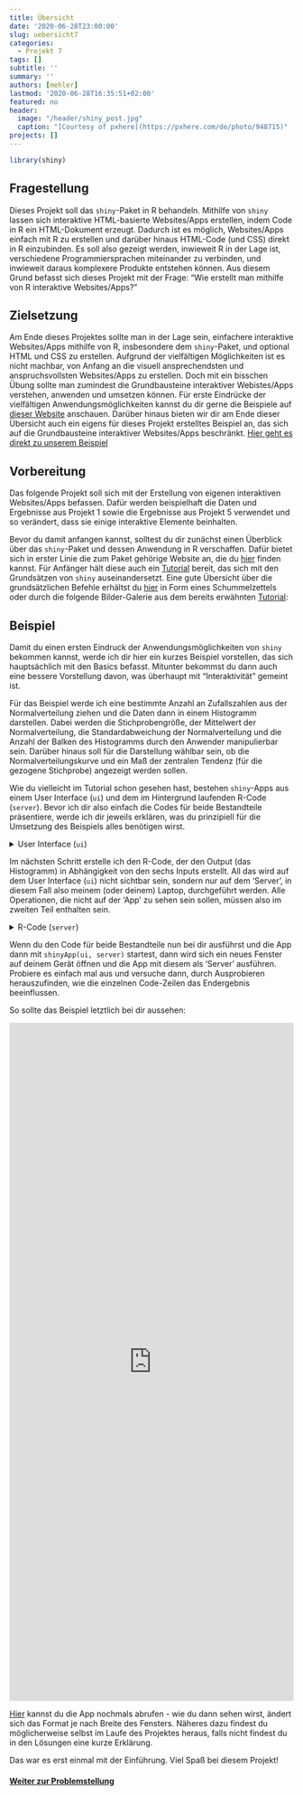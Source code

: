 ```yaml
---
title: Übersicht
date: '2020-06-28T23:00:00'
slug: uebersicht7
categories:
  - Projekt 7
tags: []
subtitle: ''
summary: ''
authors: [mehler]
lastmod: '2020-06-28T16:35:51+02:00'
featured: no
header:
  image: "/header/shiny_post.jpg"
  caption: "[Courtesy of pxhere](https://pxhere.com/de/photo/948715)"
projects: []
---
```


```r
library(shiny)
```

## Fragestellung

Dieses Projekt soll das `shiny`-Paket in R behandeln. Mithilfe von `shiny` lassen sich interaktive HTML-basierte Websites/Apps erstellen, indem Code in R ein HTML-Dokument erzeugt. Dadurch ist es möglich, Websites/Apps einfach mit R zu erstellen und darüber hinaus HTML-Code (und CSS) direkt in R einzubinden. Es soll also gezeigt werden, inwieweit R in der Lage ist, verschiedene Programmiersprachen miteinander zu verbinden, und inwieweit daraus komplexere Produkte entstehen können. Aus diesem Grund befasst sich dieses Projekt mit der Frage: "Wie erstellt man mithilfe von R interaktive Websites/Apps?"

## Zielsetzung

Am Ende dieses Projektes sollte man in der Lage sein, einfachere interaktive Websites/Apps mithilfe von R, insbesondere dem `shiny`-Paket, und optional HTML und CSS zu erstellen. Aufgrund der vielfältigen Möglichkeiten ist es nicht machbar, von Anfang an die visuell ansprechendsten und anspruchsvollsten Websites/Apps zu erstellen. Doch mit ein bisschen Übung sollte man zumindest die Grundbausteine interaktiver Webistes/Apps verstehen, anwenden und umsetzen können. Für erste Eindrücke der vielfältigen Anwendungsmöglichkeiten kannst du dir gerne die Beispiele auf [dieser Website](https://shiny.rstudio.com/gallery/) anschauen. Darüber hinaus bieten wir dir am Ende dieser Übersicht auch ein eigens für dieses Projekt erstelltes Beispiel an, das sich auf die Grundbausteine interaktiver Websites/Apps beschränkt. [Hier geht es direkt zu unserem Beispiel](https://martscht.shinyapps.io/project7_ex1/)

## Vorbereitung

Das folgende Projekt soll sich mit der Erstellung von eigenen interaktiven Websites/Apps befassen. Dafür werden beispielhaft die Daten und Ergebnisse aus Projekt 1 sowie die Ergebnisse aus Projekt 5 verwendet und so verändert, dass sie einige interaktive Elemente beinhalten.

Bevor du damit anfangen kannst, solltest du dir zunächst einen Überblick über das `shiny`-Paket und dessen Anwendung in R verschaffen. Dafür bietet sich in erster Linie die zum Paket gehörige Website an, die du [hier](https://shiny.rstudio.com/) finden kannst. Für Anfänger hält diese auch ein [Tutorial](https://shiny.rstudio.com/tutorial/) bereit, das sich mit den Grundsätzen von `shiny` auseinandersetzt. Eine gute Übersicht über die grundsätzlichen Befehle erhältst du [hier](https://rstudio.com/wp-content/uploads/2015/08/shiny-german.pdf) in Form eines Schummelzettels oder durch die folgende Bilder-Galerie aus dem bereits erwähnten [Tutorial](https://shiny.rstudio.com/tutorial/):

<center><blockquote class="imgur-embed-pub" lang="en" data-id="a/5sq03eJ" data-context="false" width=100%><a href="//imgur.com/a/5sq03eJ"></a></blockquote><script async src="//s.imgur.com/min/embed.js" charset="utf-8"></script></center>

## Beispiel

Damit du einen ersten Eindruck der Anwendungsmöglichkeiten von `shiny` bekommen kannst, werde ich dir hier ein kurzes Beispiel vorstellen, das sich hauptsächlich mit den Basics befasst. Mitunter bekommst du dann auch eine bessere Vorstellung davon, was überhaupt mit "Interaktivität" gemeint ist.

Für das Beispiel werde ich eine bestimmte Anzahl an Zufallszahlen aus der Normalverteilung ziehen und die Daten dann in einem Histogramm darstellen. Dabei werden die Stichprobengröße, der Mittelwert der Normalverteilung, die Standardabweichung der Normalverteilung und die Anzahl der Balken des Histogramms durch den Anwender manipulierbar sein. Darüber hinaus soll für die Darstellung wählbar sein, ob die Normalverteilungskurve und ein Maß der zentralen Tendenz (für die gezogene Stichprobe) angezeigt werden sollen.

Wie du vielleicht im Tutorial schon gesehen hast, bestehen `shiny`-Apps aus einem User Interface (`ui`) und dem im Hintergrund laufenden R-Code (`server`). Bevor ich dir also einfach die Codes für beide Bestandteile präsentiere, werde ich dir jeweils erklären, was du prinzipiell für die Umsetzung des Beispiels alles benötigen wirst.

<details><summary>User Interface (`ui`)</summary>
Das User Interface ist, wie es der Name schon sagt, der Teil der Website/App, den der Anwender zu Gesicht bekommt. In diesem Teil geht also es weniger darum, wie einzelne Inhalte entstehen, sondern darum, aus welchen Elementen die Website/App bestehen soll und wie diese angeordnet sein sollen.

Wie bereits erwähnt, soll diese Website/App den Anwender dazu befähigen, die Stichprobengröße, den Mittelwert, die Standardabweichung und die Anzahl der Balken auszuwählen sowie auch zu bestimmen, ob ein Maß der zentralen Tendenz und die Normalverteilungskurve abgebildet werden sollen. Dafür benutze ich zwei Schieberegler: einen für die Stichprobengröße und einen für die Anzahl der Balken. Des Weiteren brauche ich ein kleines Auswahlmenü für das Maß der zentralen Tendenz, jeweils ein Zahlen-Input-Feld für Mittelwert und Standardabweichung und Radiobuttons für das Hinzufügen der Normalverteilungskurve. Zusätzlich kann man hier auch noch einen 'ActionButton' einsetzen, um Aktualisierungen des Outputs (Histogramm) manuell auslösen zu können, sobald man bestimmte Eingaben vorgenommen hat. Letztlich muss man noch bestimmen, wo das Histogramm ausgegeben werden soll und schon ist man mit dem User Interface fertig. Zumindest fast... man hat zwar alle Bestandteile zusammen, doch diese müssen auch noch angeordnet werden. 

Der fertige R-Code könnte letztlich folgendermaßen aussehen:
```r
ui <- fluidPage(
  titlePanel(
    title = em(strong('Beispiel für die Übersicht in Projekt 7')),
    windowTitle = 'Beispiel für die Übersicht in Projekt 7'),
  hr(),
  plotOutput('Histogramm'),
  hr(),
  wellPanel(
    sliderInput(inputId = 'Stichprobengroesse',
                label = 'Stichprobengröße',
                value = 1000, min = 100, max = 10000, step = 100),
    sliderInput(inputId = 'Breaks',
                label = 'Balken im Histogramm',
                value = 10, min = 2, max = 100),
    fluidRow(
      column(6, numericInput(inputId = 'Mittelwert',
                             label = 'Mittelwert',
                             value = 100, min = -1000, max = 1000)),
      column(6, selectInput(inputId = 'Mass',
                            label = 'Maß der zentralen Tendenz (Stichprobe)',
                            choices = c('Kein Maß', 'Median', 'Mittelwert')))
    ),
    fluidRow(
      column(6, numericInput(inputId = 'Standardabweichung',
                             label = 'Standardabweichung',
                             value = 15, min = 0, max = 1000)),
      column(3, radioButtons(inputId = 'Normalverteilung',
                            label = 'Normalverteilungskurve einzeichnen',
                            inline = TRUE,
                            choices = c('Ja', 'Nein'),
                            selected = 'Nein')),
      column(3,
             br(),
             actionButton(inputId = 'Update',
                          label = 'Histogramm aktualisieren'))
    )
  ),
  hr()
)
```

Das User Interface kann man sich auch schon anschauen, indem man den folgenden Code ausführt:

```r
server <- function(input, output, session) {

}

shinyApp(ui, server)
```

Wie man sehen kann, liegen das Layout und die Input-Objekte bereits vor und können manipuliert werden. Jedoch fehlt im User Interface (`ui`) der Output, mit dem ich mich nun im zweiten Bestandteil (`server`) befassen werden.
</details>

Im nächsten Schritt erstelle ich den R-Code, der den Output (das Histogramm) in Abhängigkeit von den sechs Inputs erstellt. All das wird auf dem User Interface (`ui`) nicht sichtbar sein, sondern nur auf dem 'Server', in diesem Fall also meinem (oder deinem) Laptop, durchgeführt werden. Alle Operationen, die nicht auf der 'App' zu sehen sein sollen, müssen also im zweiten Teil enthalten sein. 

<details><summary>R-Code (`server`)</summary>

Die Frage, die sich nun erst einmal stellt, ist: Worauf muss ich eigentlich achten? Was muss ich machen?

Für eine vollständige Website/App brauche ich 'nur' noch das Histogramm. Dieses ist in zweierlei Hinsicht abhängig von den Inputs: Zum einen wird der Datensatz durch die Inputs `Stichprobengröße`, `Mittelwert` und `Standardabweichung` beeinflusst, zum anderen wird die Abbildung selbst durch die `Breaks`, das `Maß der zentralen Tendenz` und die `Normalverteilungskurve` beeinflusst.

Der R-Code dazu sieht folgendermaßen aus:

```r
server <- function(input, output, session) {
  rv <- reactiveValues(data = rnorm(1000, mean = 100, sd = 15))
  observeEvent(input$Update, {
    rv$data <- rnorm(input$Stichprobengroesse,
                     mean = input$Mittelwert,
                     sd = input$Standardabweichung)
  })
  output$Histogramm <- renderPlot({
    zentraleTendenz <- input$Mass
    Normalverteilungskurve <- input$Normalverteilung
    hist(rv$data, breaks = input$Breaks, freq = FALSE)
    if(Normalverteilungskurve == 'Ja'){
      curve(
        dnorm(x,
              mean = isolate(input$Mittelwert),
              sd = isolate(input$Standardabweichung)),
        add = TRUE, lwd = 3)
    }
    if(zentraleTendenz == 'Median'){
      abline(v = median(rv$data), lwd = 1, col = 'orange')
    } else if (zentraleTendenz == 'Mittelwert'){
      abline(v = mean(rv$data), lwd = 1, col = 'red')
    } else {}
  })
}
```

</details>

Wenn du den Code für beide Bestandteile nun bei dir ausführst und die App dann mit `shinyApp(ui, server)` startest, dann wird sich ein neues Fenster auf deinem Gerät öffnen und die App mit diesem als 'Server' ausführen. Probiere es einfach mal aus und versuche dann, durch Ausprobieren herauszufinden, wie die einzelnen Code-Zeilen das Endergebnis beeinflussen.

So sollte das Beispiel letztlich bei dir aussehen:

<iframe height="1200px" width="100%" frameborder="no" src="https://martscht.shinyapps.io/Projekt7_App0/"> </iframe>

[Hier](https://martscht.shinyapps.io/Projekt7_App0/) kannst du die App nochmals abrufen - wie du dann sehen wirst, ändert sich das Format je nach Breite des Fensters. Näheres dazu findest du möglicherweise selbst im Laufe des Projektes heraus, falls nicht findest du in den Lösungen eine kurze Erklärung.  

Das war es erst einmal mit der Einführung. Viel Spaß bei diesem Projekt!

#### [Weiter zur Problemstellung](/post/problemstellung7)
